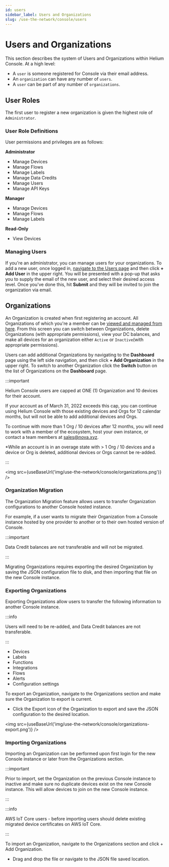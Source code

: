 ```yaml
---
id: users
sidebar_label: Users and Organizations
slug: /use-the-network/console/users
---
```


# Users and Organizations


This section describes the system of Users and Organizations within Helium Console. At a high level:

- A `user` is someone registered for Console via their email address.
- An `organization` can have any number of `users`.
- A `user` can be part of any number of `organizations`.

## User Roles

The first user to register a new organization is given the highest role of `Administrator`.

### User Role Definitions

User permissions and privileges are as follows:

**Administrator**

- Manage Devices
- Manage Flows
- Manage Labels
- Manage Data Credits
- Manage Users
- Manage API Keys

**Manager**

- Manage Devices
- Manage Flows
- Manage Labels

**Read-Only**

- View Devices

### Managing Users

If you're an administrator, you can manage users for your organizations. To add a new user, once
logged in, [navigate to the Users page](https://console.helium.com/users) and then click **+ Add
User** in the upper right. You will be presented with a pop-up that asks you to supply the email of
the new user, and select their desired access level. Once you've done this, hit **Submit** and they
will be invited to join the organization via email.

## Organizations

An Organization is created when first registering an account. All Organizations of which you're a
member can be [viewed and managed from here](https://console.helium.com/organizations). From this
screen you can switch between Organizations, delete Organizations (with appropriate permissions),
view your DC balances, and make all devices for an organization either `Active` or `Inactive`(with
appropriate permissions).

Users can add additional Organizations by navigating to the **Dashboard** page using the left side
navigation, and then click **+ Add Organization** in the upper right. To switch to another
Organization click the **Switch** button on the list of Organizations on the **Dashboard** page.

:::important

Helium Console users are capped at ONE (1) Organization and 10 devices for their account.

If your account as of March 31, 2022 exceeds this cap, you can continue using Helium Console with
those existing devices and Orgs for 12 calendar months, but will not be able to add additional
devices and Orgs.

To continue with more than 1 Org / 10 devices after 12 months, you will need to work with a member
of the ecosystem, host your own instance, or contact a team members at sales@nova.xyz.

\*While an account is in an overage state with > 1 Org / 10 devices and a device or Org is deleted,
additional devices or Orgs cannot be re-added.

:::

<img src={useBaseUrl('img/use-the-network/console/organizations.png')} />

### Organization Migration

The Organization Migration feature allows users to transfer Organization configurations to another
Console hosted instance.

For example, if a user wants to migrate their Organization from a Console instance hosted by one
provider to another or to their own hosted version of Console.

:::important

Data Credit balances are not transferable and will not be migrated.

:::

Migrating Organizations requires exporting the desired Organization by saving the JSON configuration
file to disk, and then importing that file on the new Console instance.

### Exporting Organizations

Exporting Organizations allow users to transfer the following information to another Console
instance.

:::info

Users will need to be re-added, and Data Credit balances are not transferable.

:::

- Devices
- Labels
- Functions
- Integrations
- Flows
- Alerts
- Configuration settings

To export an Organization, navigate to the Organizations section and make sure the Organization to
export is current.

- Click the Export icon of the Organization to export and save the JSON configuration to the desired
  location.

<img src={useBaseUrl('img/use-the-network/console/organizations-export.png')} />

### Importing Organizations

Importing an Organization can be performed upon first login for the new Console instance or later
from the Organizations section.

:::important

Prior to import, set the Organization on the previous Console instance to inactive and make sure no
duplicate devices exist on the new Console instance. This will allow devices to join on the new
Console instance.

:::

:::info

AWS IoT Core users - before importing users should delete existing migrated device certificates on
AWS IoT Core.

:::

To import an Organization, navigate to the Organizations section and click + Add Organization.

- Drag and drop the file or navigate to the JSON file saved location.
